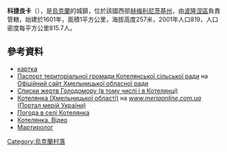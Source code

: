 <!-- 檔案不存在 [[Image:Вулиця_в_Котелянці_Полонський_район.jpg|right]] -->
'''科捷良卡'''（{{lang-uk|Котелянка}}），是[[烏克蘭|烏克蘭]]的城鎮，位於該國西部[[赫梅利尼茨基州|赫梅利尼茨基州]]，由[[波隆涅區|波隆涅區]]負責管轄，始建於1601年，面積1平方公里，海拔高度257米，2001年人口819，人口密度每平方公里815.7人。

{{coord|50|2|19|N|27|36|33|E|scale:100000|display=title}}

==參考資料==
* [http://gska2.rada.gov.ua/pls/z7502/A005?rdat1=13.12.2008&rf7571=36538 картка]{{dead link|date=2018年4月 |bot=InternetArchiveBot |fix-attempted=yes }}
* [http://www.oblrada.km.ua/map/polkotsilra.php Паспорт територіальної громади Котелянської сільської ради]{{dead link|date=2018年4月 |bot=InternetArchiveBot |fix-attempted=yes }} на [https://web.archive.org/web/20160809163046/http://oblrada.km.ua/ Офіційний сайт Хмельницької обласної ради]
* [https://web.archive.org/web/20140310221907/http://poladm.gov.ua/zhertvy.html Списки жертв Голодомору (в тому числі і в Котелянці)]
* [https://web.archive.org/web/20140310212057/http://www.meriaonline.com.ua/zone-Khmelnytsky/%D1%81.%20%D0%9A%D0%BE%D1%82%D0%B5%D0%BB%D1%8F%D0%BD%D0%BA%D0%B0/m/1/lang/1 Котелянка (Хмельницької області)] на [https://web.archive.org/web/20101118094234/http://www.meriaonline.com.ua/ ''www.meriaonline.com.ua'' (Портал мерій України)]
* [http://weather.in.ua/ua/hmel'nickaja/11764 Погода в селі Котелянка]
* [http://www.youtube.com/watch?v=yjUyk4hP4oM&feature=related Котелянка. Відео]
* [https://web.archive.org/web/20140310184645/http://memorialholodomors.org.ua/PDF/Khmelnytsky/%D0%9F%D0%BE%D0%BB%D0%BE%D0%BD%D1%81%D1%8C%D0%BA%D0%B8%D0%B9%20%D1%80%D0%B0%D0%B9%D0%BE%D0%BD.pdf Мартиролог]

{{Ukraine-geo-stub}}
[[Category:烏克蘭村落|Category:烏克蘭村落]]